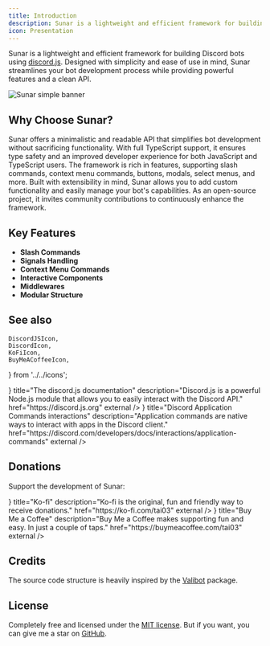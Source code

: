 ```yaml
---
title: Introduction
description: Sunar is a lightweight and efficient framework for building Discord bots using discord.js. Designed with simplicity and ease of use in mind, Sunar streamlines your bot development process while providing powerful features and a clean API.
icon: Presentation
---
```


Sunar is a lightweight and efficient framework for building Discord bots using [discord.js](https://discord.js.org). Designed with simplicity and ease of use in mind, Sunar streamlines your bot development process while providing powerful features and a clean API.


<img src="/simple-banner.png" alt="Sunar simple banner" width={1000} height={500} />

## Why Choose Sunar?

Sunar offers a minimalistic and readable API that simplifies bot development without sacrificing functionality. With full TypeScript support, it ensures type safety and an improved developer experience for both JavaScript and TypeScript users. The framework is rich in features, supporting slash commands, context menu commands, buttons, modals, select menus, and more. Built with extensibility in mind, Sunar allows you to add custom functionality and easily manage your bot's capabilities. As an open-source project, it invites community contributions to continuously enhance the framework.

## Key Features

- **Slash Commands**
- **Signals Handling**
- **Context Menu Commands**
- **Interactive Components**
- **Middlewares**
- **Modular Structure**

## See also

	DiscordJSIcon,
	DiscordIcon,
	KoFiIcon,
	BuyMeACoffeeIcon,
} from '../../icons';

<Cards>
	<Card
		icon={<DiscordJSIcon />}
		title="The discord.js documentation"
		description="Discord.js is a powerful Node.js module that allows you to easily interact with the Discord API."
		href="https://discord.js.org"
		external
	/>
	<Card
		icon={<DiscordIcon />}
		title="Discord Application Commands interactions"
		description="Application commands are native ways to interact with apps in the Discord client."
		href="https://discord.com/developers/docs/interactions/application-commands"
		external
	/>
</Cards>

## Donations

Support the development of Sunar:

<Cards>
	<Card
		icon={<KoFiIcon />}
		title="Ko-fi"
		description="Ko-fi is the original, fun and friendly way to receive donations."
		href="https://ko-fi.com/tai03"
		external
	/>
	<Card
		icon={<BuyMeACoffeeIcon />}
		title="Buy Me a Coffee"
		description="Buy Me a Coffee makes supporting fun and easy. In just a couple of taps."
		href="https://buymeacoffee.com/tai03"
		external
	/>
</Cards>

## Credits

The source code structure is heavily inspired by the [Valibot](https://github.com/fabian-hiller/valibot) package.

## License

Completely free and licensed under the [MIT license](https://github.com/sunarjs/sunar/blob/main/README.md). But if you want, you can give me a star on [GitHub](https://github.com/sunarjs/sunar).
